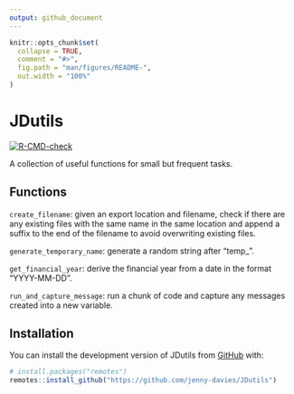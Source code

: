```yaml
---
output: github_document
---
```


<!-- README.md is generated from README.Rmd. Please edit that file -->

```r
knitr::opts_chunk$set(
  collapse = TRUE,
  comment = "#>",
  fig.path = "man/figures/README-",
  out.width = "100%"
)
```

# JDutils

<!-- badges: start -->

[![R-CMD-check](https://github.com/jenny-davies/JDutils/actions/workflows/R-CMD-check.yaml/badge.svg)](https://github.com/jenny-davies/JDutils/actions/workflows/R-CMD-check.yaml)

<!-- badges: end -->

A collection of useful functions for small but frequent tasks.

## Functions

`create_filename`: given an export location and filename, check if there are any existing files with the same name in the same location and append a suffix to the end of the filename to avoid overwriting existing files.

`generate_temporary_name`: generate a random string after "temp\_".

`get_financial_year`: derive the financial year from a date in the format "YYYY-MM-DD".

`run_and_capture_message`: run a chunk of code and capture any messages created into a new variable.

## Installation

You can install the development version of JDutils from [GitHub](https://github.com/) with:

``` r
# install.packages("remotes")
remotes::install_github("https://github.com/jenny-davies/JDutils")
```
